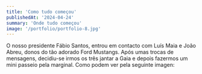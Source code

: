```yaml
---
title: 'Como tudo começou'
publishedAt: '2024-04-24'
summary: 'Onde tudo começou'
image: '/portfolio/portfolio-8.jpg'
---
```


O nosso presidente Fábio Santos, entrou em contacto com Luís Maia e João Abreu, donos do tão adorado Ford Mustangs. Após umas trocas de mensagens, decidiu-se irmos os três jantar a Gaia e depois fazermos um mini passeio pela marginal. Como podem ver pela seguinte imagen:
